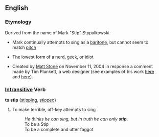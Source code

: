 ==English==
===Etymology===
Derived from the name of Mark "Stip" Stypulkowski.

*Mark continually attempts to sing as a [[baritone]], but cannot seem to match [[pitch]]

*The lowest form of a [[nerd]], [[geek]], or [[idiot]]

*Created by [http://www.xanga.com/stoner311 Matt Stone] on November 11, 2004 in response a comment made by Tim Plunkett, a web designer (see examples of his work [http://www.donaldpbeck.com here] and [http://www.vanhornmetz.com here]).

===[[Intransitive]] Verb===
'''to stip''' ([[stipping]], [[stipped]])

# To make terrible, off-key attempts to sing
#: ''He thinks he can sing, but in truth he can only '''stip'''''.
#: To be a Stip
#: To be a complete and utter faggot